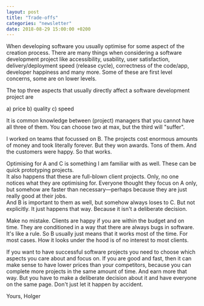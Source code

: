 ```yaml
---
layout: post
title: "Trade-offs"
categories: "newsletter"
date: 2018-08-29 15:00:00 +0200
---
```

When developing software you usually optimise for some aspect of the creation process. There are many things when considering a software development project like accessibility, usability, user satisfaction, delivery/deployment speed (release cycle), correctness of the code/app, developer happiness and many more. Some of these are first level concerns, some are on lower levels.  
<!--more-->
The top three aspects that usually directly affect a software development project are  

a) price
b) quality
c) speed

It is common knowledge between (project) managers that you cannot have all three of them. You can choose two at max, but the third will "suffer".

I worked on teams that focussed on B. The projects cost enormous amounts of money and took literally forever. But they won awards. Tons of them. And the customers were happy. So that works.

Optimising for A and C is something I am familiar with as well. These can be quick prototyping projects.  
It also happens that these are full-blown client projects. Only, no one notices what they are optimising for. Everyone thought they focus on A only, but somehow are faster than necessary—perhaps because they are just really good at their jobs.  
And B is important to them as well, but somehow always loses to C. But not explicitly. It just happens that way. Because it isn't a deliberate decision.

Make no mistake. Clients are happy if you are within the budget and on time. They are conditioned in a way that there are always bugs in software. It's like a rule. So B usually just means that it works most of the time. For most cases. How it looks under the hood is of no interest to most clients.

If you want to have successful software projects you need to choose which aspects you care about and focus on. If you are good and fast, then it can make sense to have lower prices than your competitors, because you can complete more projects in the same amount of time. And earn more that way. But you have to make a deliberate decision about it and have everyone on the same page. Don't just let it happen by accident.

Yours,
Holger
